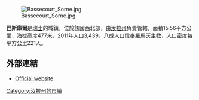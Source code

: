 [[Image:Bassecourt_Sorne.jpg|right]]

'''巴斯庫爾'''是[[瑞士|瑞士]]的城鎮，位於該國西北部，由[[汝拉州|汝拉州]]負責管轄，面積15.56平方公里，海拔高度477米，2011年人口3,439，八成人口信奉[[羅馬天主教|羅馬天主教]]，人口密度每平方公里221人。

==外部連結==
* [http://www.bassecourt.ch Official website] {{Wayback|url=http://www.bassecourt.ch/ |date=20150929200928 }} {{fr icon}}

{{Switzerland-geo-stub}}
[[Category:汝拉州的市镇|Category:汝拉州的市镇]]